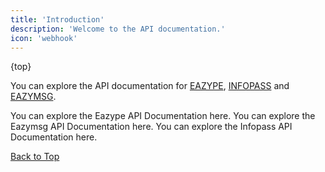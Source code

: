 ---
title: 'Introduction'
description: 'Welcome to the API documentation.'
icon: 'webhook'
---
{top}

You can explore the API documentation for [EAZYPE](https://eazype.com), [INFOPASS](https://infopass.in) and [EAZYMSG](https://eazymsg.com).

<CardGroup cols={2}>
  <Card
    title="Eazype API documentation"
    icon="link"
    color="#9263b6"
    href="eazype-api/introduction"
    arrow={true}
    cta="Click here"
  >
    You can explore the Eazype API Documentation here.
  </Card>
  <Card
    title="Eazymsg API documentation"
    icon="link"
    color="#9263b6"
    href="eazymsg-api/introduction"
    arrow={true}
    cta="Click here"
  >
    You can explore the Eazymsg API Documentation here.
  </Card>
  <Card
  color="#9263b6"
    title="Infopass API documentation"
    icon="link"
    href="infopass-api/introduction"
    arrow={true}
    cta="Click here"
  >
    You can explore the Infopass API Documentation here.
  </Card>
</CardGroup>

 <div style={{
  display: 'flex',
  justifyContent: 'end',
  alignItems: 'right'
 }}>
   
  <a href="#top"> <Icon icon="circle-arrow-up" size={20}></Icon> Back to Top</a>
</div>

